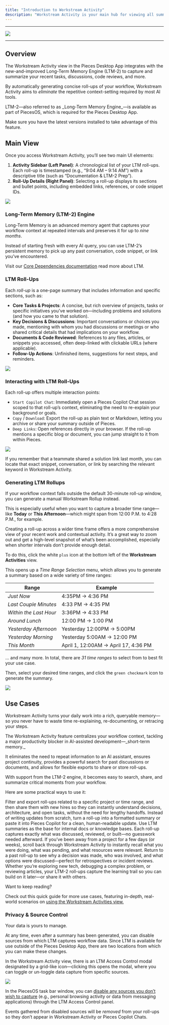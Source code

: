 ```yaml
---
title: "Introduction to Workstream Activity"
description: "Workstream Activity is your main hub for viewing all summaries, workflow context, and related information gathered by the Long-Term Memory (LTM-2) Engine."
---
```


---

![](https://storage.googleapis.com/hashnode_product_documentation_assets/desktop_app_assets/pfd_docs_figmas/workstream_activity%20.png)

---

## Overview

The Workstream Activity view in the Pieces Desktop App integrates with the new-and-improved Long-Term Memory Engine (LTM-2) to capture and summarize your recent tasks, discussions, code reviews, and more.

By automatically generating concise roll-ups of your workflow, Workstream Activity aims to _eliminate_ the repetitive context-setting required by most AI tools.

<tip>
  LTM-2—also referred to as _Long-Term Memory Engine_—is available as part of PiecesOS, which is required for the Pieces Desktop App.

  Make sure you have the latest versions installed to take advantage of this feature.
</tip>

## Main View

Once you access Workstream Activity, you’ll see two main UI elements:

1. **Activity Sidebar (Left Panel)**: A chronological list of your LTM roll-ups. Each roll-up is timestamped (e.g., “9:04 AM – 9:14 AM”) with a descriptive title (such as “Documentation & LTM-2 Prep”).
2. **Roll-Up Details (Right Panel)**: Selecting a roll-up displays its sections and bullet points, including embedded links, references, or code snippet IDs.

![](https://storage.googleapis.com/hashnode_product_documentation_assets/desktop_app_assets/workstream_activity/new_workstream_activity_media/ltm_rollup_demo_screenshot.png)

### Long-Term Memory (LTM-2) Engine

Long-Term Memory is an advanced memory agent that captures your workflow context at repeated intervals and preserves it for up to _nine months_.

Instead of starting fresh with every AI query, you can use LTM-2’s persistent memory to pick up any past conversation, code snippet, or link you’ve encountered.

Visit our [Core Dependencies documentation](https://docs.pieces.app/products/core-dependencies) read more about LTM.

### LTM Roll-Ups

Each _roll-up_ is a one-page summary that includes information and specific sections, such as:

- **Core Tasks & Projects**: A concise, but rich overview of projects, tasks or specific initiatives you’ve worked on—including problems and solutions (and how you came to that solution).
- **Key Decisions & Discussions**: Important conversations or choices you made, mentioning with whom you had discussions or meetings or who shared critical details that had implications on your workflow.
- **Documents & Code Reviewed**: References to any files, articles, or snippets you accessed, often deep-linked with clickable URLs (where applicable).
- **Follow-Up Actions**: Unfinished items, suggestions for next steps, and reminders.

![](https://storage.googleapis.com/hashnode_product_documentation_assets/desktop_app_assets/workstream_activity/new_workstream_activity_media/gifs/open_all_4_different_rollups.gif)

### Interacting with LTM Roll-Ups

Each roll-up offers multiple interaction points:

- `Start Copilot Chat`: Immediately open a Pieces Copilot Chat session scoped to that roll-up’s context, eliminating the need to re-explain your background or goals.
- `Copy` / `Download`: Export the roll-up as plain text or Markdown, letting you archive or share your summary outside of Pieces.
- `Deep Links`: Open references directly in your browser. If the roll-up mentions a specific blog or document, you can jump straight to it from within Pieces.

![](https://storage.googleapis.com/hashnode_product_documentation_assets/desktop_app_assets/workstream_activity/new_workstream_activity_media/gifs/start_chat_from_copilot.gif)

<tip>
  If you remember that a teammate shared a solution link last month, you can locate that exact snippet, conversation, or link by searching the relevant keyword in Workstream Activity.
</tip>

### Generating LTM Rollups

If your workflow context falls outside the default 30-minute roll-up window, you can generate a manual Workstream Rollup instead.

This is especially useful when you want to capture a broader time range—like **Today** or **This Afternoon**—which might span from 12:00 P.M. to 4:28 P.M., for example.

Creating a roll-up across a wider time frame offers a more comprehensive view of your recent work and contextual activity. It’s a great way to zoom out and get a high-level snapshot of what’s been accomplished, especially when shorter intervals don’t provide enough detail.

To do this, click the white `plus` icon at the bottom left of the **Workstream Activities** view.

This opens up a _Time Range Selection_ menu, which allows you to generate a summary based on a wide variety of time ranges:

| **Range**              | **Example**                          |
| ---------------------- | ------------------------------------ |
| _Just Now_             | 4:35PM → 4:36 PM                     |
| _Last Couple Minutes_  | 4:33 PM → 4:35 PM                    |
| _Within the Last Hour_ | 3:36PM → 4:33 PM                     |
| _Around Lunch_         | 12:00 PM → 1:00 PM                   |
| _Yesterday Afternoon_  | Yesterday 12:00PM → 5:00PM           |
| _Yesterday Morning_    | Yesterday 5:00AM → 12:00 PM          |
| _This Month_           | April 1, 12:00AM → April 17, 4:36 PM |

… and many more. In total, there are _31 time ranges_ to select from to best fit your use case.

Then, select your desired time ranges, and click the `green checkmark` icon to generate the summary.

![](https://storage.googleapis.com/hashnode_product_documentation_assets/desktop_app_assets/workstream_activity/on_demand_rollup_summary.png)

## Use Cases

Workstream Activity turns your daily work into a rich, queryable memory—so you never have to waste time re-explaining, re-documenting, or retracing your steps.

<Card title="Why use the Workstream Activities feature?">
  The Workstream Activity feature centralizes your workflow context, tackling a major productivity blocker in AI-assisted development—_short-term memory._

  It eliminates the need to repeat information to an AI assistant, ensures project continuity, provides a powerful search for past discussions or documents, and allows for flexible exports to share or store roll-ups.
</Card>

With support from the LTM-2 engine, it becomes easy to search, share, and summarize critical moments from your workflow.

Here are some practical ways to use it:

<AccordionGroup>
  <Accordion title="Create Context Packs for Onboarding New Team Members">
    Filter and export roll-ups related to a specific project or time range, and then share them with new hires so they can instantly understand decisions, architecture, and open tasks, without the need for lengthy handoffs.
  </Accordion>
  <Accordion title="Build AI-Ready Summaries for Async Standups and Check-Ins">
    Instead of writing updates from scratch, turn a roll-up into a formatted summary or paste it into Pieces Copilot for a clean, human-readable update.
  </Accordion>
  <Accordion title="Generate Internal Documentation from Real Workflows">
    Use LTM summaries as the base for internal docs or knowledge bases. Each roll-up captures exactly what was discussed, reviewed, or built—no guesswork needed afterward.
  </Accordion>
  <Accordion title="Recover Forgotten Context After a Break">
    If you’ve been away from a project for a few days (or weeks), scroll back through Workstream Activity to instantly recall what you were doing, what was pending, and what resources were relevant.
  </Accordion>
  <Accordion title="Audit Past Decisions and Review Rationale">
    Return to a past roll-up to see why a decision was made, who was involved, and what options were discussed—perfect for retrospectives or incident reviews.
  </Accordion>
  <Accordion title="Track Research and Learning Progress Over Time">
    Whether you’re exploring new tech, debugging a complex problem, or reviewing articles, your LTM-2 roll-ups capture the learning trail so you can build on it later—or share it with others.
  </Accordion>
</AccordionGroup>

Want to keep reading?

Check out this quick guide for more use cases, featuring in-depth, real-world scenarios on [using the Workstream Activities view.](https://docs.pieces.app/products/quick-guides/ltm-prompting/workstream-activity)

### Privacy & Source Control

Your data is yours to manage.

At any time, even after a summary has been generated, you can disable sources from which LTM captures workflow data. Since LTM is available for use outside of the Pieces Desktop App, there are two locations from which you can make these changes.

In the Workstream Activity view, there is an LTM Access Control modal designated by a grid-like icon—clicking this opens the modal, where you can toggle or un-toggle data capture from specific sources.

![](https://storage.googleapis.com/hashnode_product_documentation_assets/desktop_app_assets/workstream_activity/new_workstream_activity_media/ltm_pfd_access_control.png)

In the PiecesOS task bar window, you can [disable any sources you don’t wish to capture](https://docs.pieces.app/products/core-dependencies/pieces-os/quick-menu#quick-menu-actions) (e.g., personal browsing activity or data from messaging applications) through the LTM Access Control panel.

Events gathered from disabled sources will be _removed_ from your roll-ups so they don’t appear in Workstream Activity or Pieces Copilot Chats.
